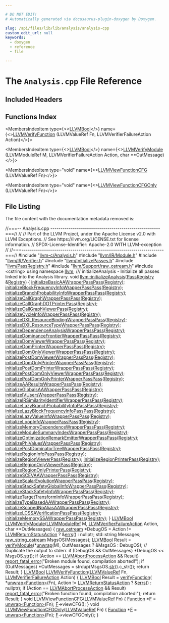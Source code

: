 ```yaml
---

# DO NOT EDIT!
# Automatically generated via docusaurus-plugin-doxygen by Doxygen.

slug: /api/files/lib/lib/analysis/analysis-cpp
custom_edit_url: null
keywords:
  - doxygen
  - reference
  - file

---
```





# The `Analysis.cpp` File Reference

<DoxygenPage pluginConfig={pluginConfig}>



## Included Headers

<IncludesList>
<IncludesListItem
  filePath="llvm-c/Analysis.h"
  permalink="/docs/api/files/include/include/llvm-c/analysis-h"
  isLocal="true" />
<IncludesListItem
  filePath="llvm/IR/Module.h"
  permalink="/docs/api/files/include/include/llvm/include/llvm/ir/module-h"
  isLocal="true" />
<IncludesListItem
  filePath="llvm/IR/Verifier.h"
  permalink="/docs/api/files/include/include/llvm/include/llvm/ir/verifier-h"
  isLocal="true" />
<IncludesListItem
  filePath="llvm/InitializePasses.h"
  permalink="/docs/api/files/include/include/llvm/initializepasses-h"
  isLocal="true" />
<IncludesListItem
  filePath="llvm/PassRegistry.h"
  permalink="/docs/api/files/include/include/llvm/passregistry-h"
  isLocal="true" />
<IncludesListItem
  filePath="llvm/Support/raw_ostream.h"
  permalink="/docs/api/files/include/include/llvm/include/llvm/support/raw-ostream-h"
  isLocal="true" />
<IncludesListItem
  filePath="cstring"
  permalink=""
  isLocal="false" />
</IncludesList>

## Functions Index

<MembersIndex>

<MembersIndexItem
  type={<><a href="/docs/api/groups/llvmcsupporttypes/#ga209de0bceb13179a973c6a45211617bd">LLVMBool</a></>}
  name={<><a href="/docs/api/groups/llvmcanalysis/#gadb658afcbf70a7e5d4d18ba01533bdb3">LLVMVerifyFunction</a> (LLVMValueRef Fn, LLVMVerifierFailureAction Action)</>}>
</MembersIndexItem>

<MembersIndexItem
  type={<><a href="/docs/api/groups/llvmcsupporttypes/#ga209de0bceb13179a973c6a45211617bd">LLVMBool</a></>}
  name={<><a href="/docs/api/groups/llvmcanalysis/#ga5645aec2d95116c0432a676db77b2cb0">LLVMVerifyModule</a> (LLVMModuleRef M, LLVMVerifierFailureAction Action, char &#42;&#42;OutMessage)</>}>
</MembersIndexItem>

<MembersIndexItem
  type="void"
  name={<><a href="/docs/api/groups/llvmcanalysis/#gaa274815dcbf1feb52a7ff95af03f996e">LLVMViewFunctionCFG</a> (LLVMValueRef Fn)</>}>
</MembersIndexItem>

<MembersIndexItem
  type="void"
  name={<><a href="/docs/api/groups/llvmcanalysis/#gabab46b2aaa31f86c0d5a428e1aaacf7c">LLVMViewFunctionCFGOnly</a> (LLVMValueRef Fn)</>}>
</MembersIndexItem>

</MembersIndex>


## File Listing

The file content with the documentation metadata removed is:

<ProgramListing>

<Link id="l00001" /><CodeLine lineNumber="1"><Highlight kind="comment">//===-- Analysis.cpp ------------------------------------------------------===//</Highlight><Highlight kind="normal"></Highlight></CodeLine>
<Link id="l00002" /><CodeLine lineNumber="2"><Highlight kind="normal"></Highlight><Highlight kind="comment">//</Highlight><Highlight kind="normal"></Highlight></CodeLine>
<Link id="l00003" /><CodeLine lineNumber="3"><Highlight kind="normal"></Highlight><Highlight kind="comment">// Part of the LLVM Project, under the Apache License v2.0 with LLVM Exceptions.</Highlight><Highlight kind="normal"></Highlight></CodeLine>
<Link id="l00004" /><CodeLine lineNumber="4"><Highlight kind="normal"></Highlight><Highlight kind="comment">// See https://llvm.org/LICENSE.txt for license information.</Highlight><Highlight kind="normal"></Highlight></CodeLine>
<Link id="l00005" /><CodeLine lineNumber="5"><Highlight kind="normal"></Highlight><Highlight kind="comment">// SPDX-License-Identifier: Apache-2.0 WITH LLVM-exception</Highlight><Highlight kind="normal"></Highlight></CodeLine>
<Link id="l00006" /><CodeLine lineNumber="6"><Highlight kind="normal"></Highlight><Highlight kind="comment">//</Highlight><Highlight kind="normal"></Highlight></CodeLine>
<Link id="l00007" /><CodeLine lineNumber="7"><Highlight kind="normal"></Highlight><Highlight kind="comment">//===----------------------------------------------------------------------===//</Highlight><Highlight kind="normal"></Highlight></CodeLine>
<Link id="l00008" /><CodeLine lineNumber="8"><Highlight kind="normal"></Highlight></CodeLine>
<Link id="l00009" /><CodeLine lineNumber="9"><Highlight kind="normal"></Highlight><Highlight kind="preprocessor">#include &quot;<a href="/docs/api/files/include/include/llvm-c/analysis-h">llvm-c/Analysis.h</a>&quot;</Highlight><Highlight kind="normal"></Highlight></CodeLine>
<Link id="l00010" /><CodeLine lineNumber="10"><Highlight kind="normal"></Highlight><Highlight kind="preprocessor">#include &quot;<a href="/docs/api/files/include/include/llvm/include/llvm/ir/module-h">llvm/IR/Module.h</a>&quot;</Highlight><Highlight kind="normal"></Highlight></CodeLine>
<Link id="l00011" /><CodeLine lineNumber="11"><Highlight kind="normal"></Highlight><Highlight kind="preprocessor">#include &quot;<a href="/docs/api/files/include/include/llvm/include/llvm/ir/verifier-h">llvm/IR/Verifier.h</a>&quot;</Highlight><Highlight kind="normal"></Highlight></CodeLine>
<Link id="l00012" /><CodeLine lineNumber="12"><Highlight kind="normal"></Highlight><Highlight kind="preprocessor">#include &quot;<a href="/docs/api/files/include/include/llvm/initializepasses-h">llvm/InitializePasses.h</a>&quot;</Highlight><Highlight kind="normal"></Highlight></CodeLine>
<Link id="l00013" /><CodeLine lineNumber="13"><Highlight kind="normal"></Highlight><Highlight kind="preprocessor">#include &quot;<a href="/docs/api/files/include/include/llvm/passregistry-h">llvm/PassRegistry.h</a>&quot;</Highlight><Highlight kind="normal"></Highlight></CodeLine>
<Link id="l00014" /><CodeLine lineNumber="14"><Highlight kind="normal"></Highlight><Highlight kind="preprocessor">#include &quot;<a href="/docs/api/files/include/include/llvm/include/llvm/support/raw-ostream-h">llvm/Support/raw&#95;ostream.h</a>&quot;</Highlight><Highlight kind="normal"></Highlight></CodeLine>
<Link id="l00015" /><CodeLine lineNumber="15"><Highlight kind="normal"></Highlight><Highlight kind="preprocessor">#include &lt;cstring&gt;</Highlight><Highlight kind="normal"></Highlight></CodeLine>
<Link id="l00016" /><CodeLine lineNumber="16"><Highlight kind="normal"></Highlight></CodeLine>
<Link id="l00017" /><CodeLine lineNumber="17"><Highlight kind="normal"></Highlight><Highlight kind="keyword">using namespace </Highlight><Highlight kind="normal"><a href="/docs/api/namespaces/llvm">llvm</a>;</Highlight></CodeLine>
<Link id="l00018" /><CodeLine lineNumber="18"><Highlight kind="normal"></Highlight><Highlight kind="comment"></Highlight></CodeLine>
<Link id="l00019" /><CodeLine lineNumber="19"><Highlight kind="comment">/// initializeAnalysis - Initialize all passes linked into the Analysis library.</Highlight><Highlight kind="normal"></Highlight></CodeLine>
<Link id="l00020" /><CodeLine lineNumber="20" lineLink="/docs/api/namespaces/llvm/#af8acef528a1219d64a9e4710e7544a4a"><Highlight kind="normal"></Highlight><Highlight kind="keywordtype">void</Highlight><Highlight kind="normal"> <a href="/docs/api/namespaces/llvm/#af8acef528a1219d64a9e4710e7544a4a">llvm::initializeAnalysis</a>(<a href="/docs/api/classes/llvm/passregistry">PassRegistry</a> &amp;<a href="/docs/api/classes/llvm/registry">Registry</a>) &#123;</Highlight></CodeLine>
<Link id="l00021" /><CodeLine lineNumber="21"><Highlight kind="normal">  <a href="/docs/api/namespaces/llvm/#aac657448090f4052b1e4820de55c9876">initializeBasicAAWrapperPassPass</a>(<a href="/docs/api/classes/llvm/registry">Registry</a>);</Highlight></CodeLine>
<Link id="l00022" /><CodeLine lineNumber="22"><Highlight kind="normal">  <a href="/docs/api/namespaces/llvm/#a9921628521eefcf343b4c9333511e629">initializeBlockFrequencyInfoWrapperPassPass</a>(<a href="/docs/api/classes/llvm/registry">Registry</a>);</Highlight></CodeLine>
<Link id="l00023" /><CodeLine lineNumber="23"><Highlight kind="normal">  <a href="/docs/api/namespaces/llvm/#a46454b887dd0e0d87ac9c2fe3e0253d3">initializeBranchProbabilityInfoWrapperPassPass</a>(<a href="/docs/api/classes/llvm/registry">Registry</a>);</Highlight></CodeLine>
<Link id="l00024" /><CodeLine lineNumber="24"><Highlight kind="normal">  <a href="/docs/api/namespaces/llvm/#a635c94100ef417fcda0d96d5169ec791">initializeCallGraphWrapperPassPass</a>(<a href="/docs/api/classes/llvm/registry">Registry</a>);</Highlight></CodeLine>
<Link id="l00025" /><CodeLine lineNumber="25"><Highlight kind="normal">  <a href="/docs/api/namespaces/llvm/#a88c4a95e2b202dfe64ce54c4d9950518">initializeCallGraphDOTPrinterPass</a>(<a href="/docs/api/classes/llvm/registry">Registry</a>);</Highlight></CodeLine>
<Link id="l00026" /><CodeLine lineNumber="26"><Highlight kind="normal">  <a href="/docs/api/namespaces/llvm/#a1b7ba56ed93dfea84610b30f91722938">initializeCallGraphViewerPass</a>(<a href="/docs/api/classes/llvm/registry">Registry</a>);</Highlight></CodeLine>
<Link id="l00027" /><CodeLine lineNumber="27"><Highlight kind="normal">  <a href="/docs/api/namespaces/llvm/#a2453a452f326024e62ce569b67cad99b">initializeCycleInfoWrapperPassPass</a>(<a href="/docs/api/classes/llvm/registry">Registry</a>);</Highlight></CodeLine>
<Link id="l00028" /><CodeLine lineNumber="28"><Highlight kind="normal">  <a href="/docs/api/namespaces/llvm/#a73be36f65bab3c9b93799daa4b7d8c91">initializeDXILResourceBindingWrapperPassPass</a>(<a href="/docs/api/classes/llvm/registry">Registry</a>);</Highlight></CodeLine>
<Link id="l00029" /><CodeLine lineNumber="29"><Highlight kind="normal">  <a href="/docs/api/namespaces/llvm/#a1040101c14373334e205fa5e0c72a954">initializeDXILResourceTypeWrapperPassPass</a>(<a href="/docs/api/classes/llvm/registry">Registry</a>);</Highlight></CodeLine>
<Link id="l00030" /><CodeLine lineNumber="30"><Highlight kind="normal">  <a href="/docs/api/namespaces/llvm/#a2012e955cfa51d9c4ef4c7956590be76">initializeDependenceAnalysisWrapperPassPass</a>(<a href="/docs/api/classes/llvm/registry">Registry</a>);</Highlight></CodeLine>
<Link id="l00031" /><CodeLine lineNumber="31"><Highlight kind="normal">  <a href="/docs/api/namespaces/llvm/#a5bbf4dfc06326ab9d0d30ed95ba147d8">initializeDominanceFrontierWrapperPassPass</a>(<a href="/docs/api/classes/llvm/registry">Registry</a>);</Highlight></CodeLine>
<Link id="l00032" /><CodeLine lineNumber="32"><Highlight kind="normal">  <a href="/docs/api/namespaces/llvm/#a54bed66985f806b08e8954e468b93851">initializeDomViewerWrapperPassPass</a>(<a href="/docs/api/classes/llvm/registry">Registry</a>);</Highlight></CodeLine>
<Link id="l00033" /><CodeLine lineNumber="33"><Highlight kind="normal">  <a href="/docs/api/namespaces/llvm/#a2788af3d4da6b8848d4294a98131f882">initializeDomPrinterWrapperPassPass</a>(<a href="/docs/api/classes/llvm/registry">Registry</a>);</Highlight></CodeLine>
<Link id="l00034" /><CodeLine lineNumber="34"><Highlight kind="normal">  <a href="/docs/api/namespaces/llvm/#ad1bd02a791eb23a78ca40731786fb8d5">initializeDomOnlyViewerWrapperPassPass</a>(<a href="/docs/api/classes/llvm/registry">Registry</a>);</Highlight></CodeLine>
<Link id="l00035" /><CodeLine lineNumber="35"><Highlight kind="normal">  <a href="/docs/api/namespaces/llvm/#a2f83ae9638d40ba033bc400fd91a6901">initializePostDomViewerWrapperPassPass</a>(<a href="/docs/api/classes/llvm/registry">Registry</a>);</Highlight></CodeLine>
<Link id="l00036" /><CodeLine lineNumber="36"><Highlight kind="normal">  <a href="/docs/api/namespaces/llvm/#aacd9124913ed7d973786242879ab7717">initializeDomOnlyPrinterWrapperPassPass</a>(<a href="/docs/api/classes/llvm/registry">Registry</a>);</Highlight></CodeLine>
<Link id="l00037" /><CodeLine lineNumber="37"><Highlight kind="normal">  <a href="/docs/api/namespaces/llvm/#acf7048908b2f000581360e6b44ec44f2">initializePostDomPrinterWrapperPassPass</a>(<a href="/docs/api/classes/llvm/registry">Registry</a>);</Highlight></CodeLine>
<Link id="l00038" /><CodeLine lineNumber="38"><Highlight kind="normal">  <a href="/docs/api/namespaces/llvm/#af1b5ad84db3cfd1299d97fffb9fb9540">initializePostDomOnlyViewerWrapperPassPass</a>(<a href="/docs/api/classes/llvm/registry">Registry</a>);</Highlight></CodeLine>
<Link id="l00039" /><CodeLine lineNumber="39"><Highlight kind="normal">  <a href="/docs/api/namespaces/llvm/#a90785122eca447c7afe978a305202124">initializePostDomOnlyPrinterWrapperPassPass</a>(<a href="/docs/api/classes/llvm/registry">Registry</a>);</Highlight></CodeLine>
<Link id="l00040" /><CodeLine lineNumber="40"><Highlight kind="normal">  <a href="/docs/api/namespaces/llvm/#a6be8f201b39743a4b74f1ae1318a59b6">initializeAAResultsWrapperPassPass</a>(<a href="/docs/api/classes/llvm/registry">Registry</a>);</Highlight></CodeLine>
<Link id="l00041" /><CodeLine lineNumber="41"><Highlight kind="normal">  <a href="/docs/api/namespaces/llvm/#ab4d7c1fc837d2f4e33104b7c8f9d7f80">initializeGlobalsAAWrapperPassPass</a>(<a href="/docs/api/classes/llvm/registry">Registry</a>);</Highlight></CodeLine>
<Link id="l00042" /><CodeLine lineNumber="42"><Highlight kind="normal">  <a href="/docs/api/namespaces/llvm/#a8077964a219afba38d65b8e43ebb63a2">initializeIVUsersWrapperPassPass</a>(<a href="/docs/api/classes/llvm/registry">Registry</a>);</Highlight></CodeLine>
<Link id="l00043" /><CodeLine lineNumber="43"><Highlight kind="normal">  <a href="/docs/api/namespaces/llvm/#aa08a8e8f8a5ca6f473894b1e5bcb6343">initializeIRSimilarityIdentifierWrapperPassPass</a>(<a href="/docs/api/classes/llvm/registry">Registry</a>);</Highlight></CodeLine>
<Link id="l00044" /><CodeLine lineNumber="44"><Highlight kind="normal">  <a href="/docs/api/namespaces/llvm/#a3a76d6b508e1c444cc33b41eb78f4308">initializeLazyBranchProbabilityInfoPassPass</a>(<a href="/docs/api/classes/llvm/registry">Registry</a>);</Highlight></CodeLine>
<Link id="l00045" /><CodeLine lineNumber="45"><Highlight kind="normal">  <a href="/docs/api/namespaces/llvm/#ad28516e2515f881b289d0cabca524e2d">initializeLazyBlockFrequencyInfoPassPass</a>(<a href="/docs/api/classes/llvm/registry">Registry</a>);</Highlight></CodeLine>
<Link id="l00046" /><CodeLine lineNumber="46"><Highlight kind="normal">  <a href="/docs/api/namespaces/llvm/#adcd1fc518299c10029f3df77bc530947">initializeLazyValueInfoWrapperPassPass</a>(<a href="/docs/api/classes/llvm/registry">Registry</a>);</Highlight></CodeLine>
<Link id="l00047" /><CodeLine lineNumber="47"><Highlight kind="normal">  <a href="/docs/api/namespaces/llvm/#a150c16646e011b61c56a051e49b2f2fb">initializeLoopInfoWrapperPassPass</a>(<a href="/docs/api/classes/llvm/registry">Registry</a>);</Highlight></CodeLine>
<Link id="l00048" /><CodeLine lineNumber="48"><Highlight kind="normal">  <a href="/docs/api/namespaces/llvm/#a1e0d4c73eb85da47e93c020955c40f92">initializeMemoryDependenceWrapperPassPass</a>(<a href="/docs/api/classes/llvm/registry">Registry</a>);</Highlight></CodeLine>
<Link id="l00049" /><CodeLine lineNumber="49"><Highlight kind="normal">  <a href="/docs/api/namespaces/llvm/#a4b7d5b21eaca522df61ae4f6e0952a62">initializeModuleSummaryIndexWrapperPassPass</a>(<a href="/docs/api/classes/llvm/registry">Registry</a>);</Highlight></CodeLine>
<Link id="l00050" /><CodeLine lineNumber="50"><Highlight kind="normal">  <a href="/docs/api/namespaces/llvm/#a74456abaa3670c4253c0625550299699">initializeOptimizationRemarkEmitterWrapperPassPass</a>(<a href="/docs/api/classes/llvm/registry">Registry</a>);</Highlight></CodeLine>
<Link id="l00051" /><CodeLine lineNumber="51"><Highlight kind="normal">  <a href="/docs/api/namespaces/llvm/#a4055e5f300a8cf23034e150893e4f986">initializePhiValuesWrapperPassPass</a>(<a href="/docs/api/classes/llvm/registry">Registry</a>);</Highlight></CodeLine>
<Link id="l00052" /><CodeLine lineNumber="52"><Highlight kind="normal">  <a href="/docs/api/namespaces/llvm/#a8d636fd0c4c67a37ec9b991bc1cbc462">initializePostDominatorTreeWrapperPassPass</a>(<a href="/docs/api/classes/llvm/registry">Registry</a>);</Highlight></CodeLine>
<Link id="l00053" /><CodeLine lineNumber="53"><Highlight kind="normal">  <a href="/docs/api/namespaces/llvm/#a51fb13e893461bbbe192dc999b3476df">initializeRegionInfoPassPass</a>(<a href="/docs/api/classes/llvm/registry">Registry</a>);</Highlight></CodeLine>
<Link id="l00054" /><CodeLine lineNumber="54"><Highlight kind="normal">  <a href="/docs/api/namespaces/llvm/#a08e19ce47ac3ff48c1a9428d11225218">initializeRegionViewerPass</a>(<a href="/docs/api/classes/llvm/registry">Registry</a>);</Highlight></CodeLine>
<Link id="l00055" /><CodeLine lineNumber="55"><Highlight kind="normal">  <a href="/docs/api/namespaces/llvm/#af1eb03dfcac9e12f53290a742345231c">initializeRegionPrinterPass</a>(<a href="/docs/api/classes/llvm/registry">Registry</a>);</Highlight></CodeLine>
<Link id="l00056" /><CodeLine lineNumber="56"><Highlight kind="normal">  <a href="/docs/api/namespaces/llvm/#a5c2b6383ca344b48476db9821c33acc1">initializeRegionOnlyViewerPass</a>(<a href="/docs/api/classes/llvm/registry">Registry</a>);</Highlight></CodeLine>
<Link id="l00057" /><CodeLine lineNumber="57"><Highlight kind="normal">  <a href="/docs/api/namespaces/llvm/#a3080c01483c769b70eaf28144012bd13">initializeRegionOnlyPrinterPass</a>(<a href="/docs/api/classes/llvm/registry">Registry</a>);</Highlight></CodeLine>
<Link id="l00058" /><CodeLine lineNumber="58"><Highlight kind="normal">  <a href="/docs/api/namespaces/llvm/#a846d9cd949c57ad624fcaebe5d03ecea">initializeSCEVAAWrapperPassPass</a>(<a href="/docs/api/classes/llvm/registry">Registry</a>);</Highlight></CodeLine>
<Link id="l00059" /><CodeLine lineNumber="59"><Highlight kind="normal">  <a href="/docs/api/namespaces/llvm/#a6713c042fa19278b2ed95fbcfe021a40">initializeScalarEvolutionWrapperPassPass</a>(<a href="/docs/api/classes/llvm/registry">Registry</a>);</Highlight></CodeLine>
<Link id="l00060" /><CodeLine lineNumber="60"><Highlight kind="normal">  <a href="/docs/api/namespaces/llvm/#aa5fdf83a054d6cb1a4e0e7be0bdccfc0">initializeStackSafetyGlobalInfoWrapperPassPass</a>(<a href="/docs/api/classes/llvm/registry">Registry</a>);</Highlight></CodeLine>
<Link id="l00061" /><CodeLine lineNumber="61"><Highlight kind="normal">  <a href="/docs/api/namespaces/llvm/#ab4b4cd7eb33980459a574621e557d12f">initializeStackSafetyInfoWrapperPassPass</a>(<a href="/docs/api/classes/llvm/registry">Registry</a>);</Highlight></CodeLine>
<Link id="l00062" /><CodeLine lineNumber="62"><Highlight kind="normal">  <a href="/docs/api/namespaces/llvm/#a0ea0e745a05ff712fad4ac67f014ff4c">initializeTargetTransformInfoWrapperPassPass</a>(<a href="/docs/api/classes/llvm/registry">Registry</a>);</Highlight></CodeLine>
<Link id="l00063" /><CodeLine lineNumber="63"><Highlight kind="normal">  <a href="/docs/api/namespaces/llvm/#a0caf77ca0696e0e2bc676fa189dbfd92">initializeTypeBasedAAWrapperPassPass</a>(<a href="/docs/api/classes/llvm/registry">Registry</a>);</Highlight></CodeLine>
<Link id="l00064" /><CodeLine lineNumber="64"><Highlight kind="normal">  <a href="/docs/api/namespaces/llvm/#a5bde01cb3d283c04249194d4d79bf8a9">initializeScopedNoAliasAAWrapperPassPass</a>(<a href="/docs/api/classes/llvm/registry">Registry</a>);</Highlight></CodeLine>
<Link id="l00065" /><CodeLine lineNumber="65"><Highlight kind="normal">  <a href="/docs/api/namespaces/llvm/#a01eb4c804b7a27b2bd4ce4322c63bb47">initializeLCSSAVerificationPassPass</a>(<a href="/docs/api/classes/llvm/registry">Registry</a>);</Highlight></CodeLine>
<Link id="l00066" /><CodeLine lineNumber="66"><Highlight kind="normal">  <a href="/docs/api/namespaces/llvm/#a1b8a8e0fdb91dab1ae030d1fc7df73ea">initializeMemorySSAWrapperPassPass</a>(<a href="/docs/api/classes/llvm/registry">Registry</a>);</Highlight></CodeLine>
<Link id="l00067" /><CodeLine lineNumber="67"><Highlight kind="normal">&#125;</Highlight></CodeLine>
<Link id="l00068" /><CodeLine lineNumber="68"><Highlight kind="normal"></Highlight></CodeLine>
<Link id="l00069" /><CodeLine lineNumber="69" lineLink="/docs/api/groups/llvmcanalysis/#ga5645aec2d95116c0432a676db77b2cb0"><Highlight kind="normal"><a href="/docs/api/groups/llvmcsupporttypes/#ga209de0bceb13179a973c6a45211617bd">LLVMBool</a> <a href="/docs/api/groups/llvmcanalysis/#ga5645aec2d95116c0432a676db77b2cb0">LLVMVerifyModule</a>(<a href="/docs/api/groups/llvmcsupporttypes/#gad1d1bb5f901c903a0cf09c5a053c9c56">LLVMModuleRef</a> M, <a href="/docs/api/groups/llvmcanalysis/#gab29480cbd10b9b49e7a95870369497ee">LLVMVerifierFailureAction</a> Action,</Highlight></CodeLine>
<Link id="l00070" /><CodeLine lineNumber="70"><Highlight kind="normal">                          </Highlight><Highlight kind="keywordtype">char</Highlight><Highlight kind="normal"> &#42;&#42;OutMessages) &#123;</Highlight></CodeLine>
<Link id="l00071" /><CodeLine lineNumber="71"><Highlight kind="normal">  <a href="/docs/api/classes/llvm/raw-ostream">raw&#95;ostream</a> &#42;DebugOS = Action != <a href="/docs/api/groups/llvmcanalysis/#ggab29480cbd10b9b49e7a95870369497eeadcc40d3615ed36da91d84a628c7c2758">LLVMReturnStatusAction</a> ? &amp;<a href="/docs/api/namespaces/llvm/#a9a7b5c68c90f85baaedaa854cc5002cc">errs</a>() : </Highlight><Highlight kind="keyword">nullptr</Highlight><Highlight kind="normal">;</Highlight></CodeLine>
<Link id="l00072" /><CodeLine lineNumber="72"><Highlight kind="normal">  std::string Messages;</Highlight></CodeLine>
<Link id="l00073" /><CodeLine lineNumber="73"><Highlight kind="normal">  <a href="/docs/api/classes/llvm/raw-string-ostream">raw&#95;string&#95;ostream</a> MsgsOS(Messages);</Highlight></CodeLine>
<Link id="l00074" /><CodeLine lineNumber="74"><Highlight kind="normal"></Highlight></CodeLine>
<Link id="l00075" /><CodeLine lineNumber="75"><Highlight kind="normal">  <a href="/docs/api/groups/llvmcsupporttypes/#ga209de0bceb13179a973c6a45211617bd">LLVMBool</a> Result = <a href="/docs/api/namespaces/llvm/#af8c14262d42a312c9026452162c9e0a6">verifyModule</a>(&#42;<a href="/docs/api/namespaces/llvm/#aa3d613e3ad429bdb5b1a7d22796028e9">unwrap</a>(M), OutMessages ? &amp;MsgsOS : DebugOS);</Highlight></CodeLine>
<Link id="l00076" /><CodeLine lineNumber="76"><Highlight kind="normal"></Highlight></CodeLine>
<Link id="l00077" /><CodeLine lineNumber="77"><Highlight kind="normal">  </Highlight><Highlight kind="comment">// Duplicate the output to stderr.</Highlight><Highlight kind="normal"></Highlight></CodeLine>
<Link id="l00078" /><CodeLine lineNumber="78"><Highlight kind="normal">  </Highlight><Highlight kind="keywordflow">if</Highlight><Highlight kind="normal"> (DebugOS &amp;&amp; OutMessages)</Highlight></CodeLine>
<Link id="l00079" /><CodeLine lineNumber="79"><Highlight kind="normal">    &#42;DebugOS &lt;&lt; MsgsOS.<a href="/docs/api/classes/llvm/raw-string-ostream/#a6732e8d3ff8100a662ce73634840b990">str</a>();</Highlight></CodeLine>
<Link id="l00080" /><CodeLine lineNumber="80"><Highlight kind="normal"></Highlight></CodeLine>
<Link id="l00081" /><CodeLine lineNumber="81"><Highlight kind="normal">  </Highlight><Highlight kind="keywordflow">if</Highlight><Highlight kind="normal"> (Action == <a href="/docs/api/groups/llvmcanalysis/#ggab29480cbd10b9b49e7a95870369497eeaf72c1ce149891d859b5cd2224bcd06a5">LLVMAbortProcessAction</a> &amp;&amp; Result)</Highlight></CodeLine>
<Link id="l00082" /><CodeLine lineNumber="82"><Highlight kind="normal">    <a href="/docs/api/namespaces/llvm/#a7f2a3d4dcfee70225988aec53ff1e173">report&#95;fatal&#95;error</a>(</Highlight><Highlight kind="stringliteral">&quot;Broken module found, compilation aborted!&quot;</Highlight><Highlight kind="normal">);</Highlight></CodeLine>
<Link id="l00083" /><CodeLine lineNumber="83"><Highlight kind="normal"></Highlight></CodeLine>
<Link id="l00084" /><CodeLine lineNumber="84"><Highlight kind="normal">  </Highlight><Highlight kind="keywordflow">if</Highlight><Highlight kind="normal"> (OutMessages)</Highlight></CodeLine>
<Link id="l00085" /><CodeLine lineNumber="85"><Highlight kind="normal">    &#42;OutMessages = strdup(MsgsOS.<a href="/docs/api/classes/llvm/raw-string-ostream/#a6732e8d3ff8100a662ce73634840b990">str</a>().c&#95;str());</Highlight></CodeLine>
<Link id="l00086" /><CodeLine lineNumber="86"><Highlight kind="normal"></Highlight></CodeLine>
<Link id="l00087" /><CodeLine lineNumber="87"><Highlight kind="normal">  </Highlight><Highlight kind="keywordflow">return</Highlight><Highlight kind="normal"> Result;</Highlight></CodeLine>
<Link id="l00088" /><CodeLine lineNumber="88"><Highlight kind="normal">&#125;</Highlight></CodeLine>
<Link id="l00089" /><CodeLine lineNumber="89"><Highlight kind="normal"></Highlight></CodeLine>
<Link id="l00090" /><CodeLine lineNumber="90" lineLink="/docs/api/groups/llvmcanalysis/#gadb658afcbf70a7e5d4d18ba01533bdb3"><Highlight kind="normal"><a href="/docs/api/groups/llvmcsupporttypes/#ga209de0bceb13179a973c6a45211617bd">LLVMBool</a> <a href="/docs/api/groups/llvmcanalysis/#gadb658afcbf70a7e5d4d18ba01533bdb3">LLVMVerifyFunction</a>(<a href="/docs/api/groups/llvmcsupporttypes/#ga113ce952344691b8304a43a314f8be17">LLVMValueRef</a> Fn, <a href="/docs/api/groups/llvmcanalysis/#gab29480cbd10b9b49e7a95870369497ee">LLVMVerifierFailureAction</a> Action) &#123;</Highlight></CodeLine>
<Link id="l00091" /><CodeLine lineNumber="91"><Highlight kind="normal">  <a href="/docs/api/groups/llvmcsupporttypes/#ga209de0bceb13179a973c6a45211617bd">LLVMBool</a> Result = <a href="/docs/api/namespaces/llvm/#a26389c546573f058ad8ecbdc5c1933cf">verifyFunction</a>(</Highlight></CodeLine>
<Link id="l00092" /><CodeLine lineNumber="92"><Highlight kind="normal">      &#42;<a href="/docs/api/namespaces/llvm/#aa3d613e3ad429bdb5b1a7d22796028e9">unwrap&lt;Function&gt;</a>(Fn), Action != <a href="/docs/api/groups/llvmcanalysis/#ggab29480cbd10b9b49e7a95870369497eeadcc40d3615ed36da91d84a628c7c2758">LLVMReturnStatusAction</a> ? &amp;<a href="/docs/api/namespaces/llvm/#a9a7b5c68c90f85baaedaa854cc5002cc">errs</a>()</Highlight></CodeLine>
<Link id="l00093" /><CodeLine lineNumber="93"><Highlight kind="normal">                                                              : </Highlight><Highlight kind="keyword">nullptr</Highlight><Highlight kind="normal">);</Highlight></CodeLine>
<Link id="l00094" /><CodeLine lineNumber="94"><Highlight kind="normal"></Highlight></CodeLine>
<Link id="l00095" /><CodeLine lineNumber="95"><Highlight kind="normal">  </Highlight><Highlight kind="keywordflow">if</Highlight><Highlight kind="normal"> (Action == <a href="/docs/api/groups/llvmcanalysis/#ggab29480cbd10b9b49e7a95870369497eeaf72c1ce149891d859b5cd2224bcd06a5">LLVMAbortProcessAction</a> &amp;&amp; Result)</Highlight></CodeLine>
<Link id="l00096" /><CodeLine lineNumber="96"><Highlight kind="normal">    <a href="/docs/api/namespaces/llvm/#a7f2a3d4dcfee70225988aec53ff1e173">report&#95;fatal&#95;error</a>(</Highlight><Highlight kind="stringliteral">&quot;Broken function found, compilation aborted!&quot;</Highlight><Highlight kind="normal">);</Highlight></CodeLine>
<Link id="l00097" /><CodeLine lineNumber="97"><Highlight kind="normal"></Highlight></CodeLine>
<Link id="l00098" /><CodeLine lineNumber="98"><Highlight kind="normal">  </Highlight><Highlight kind="keywordflow">return</Highlight><Highlight kind="normal"> Result;</Highlight></CodeLine>
<Link id="l00099" /><CodeLine lineNumber="99"><Highlight kind="normal">&#125;</Highlight></CodeLine>
<Link id="l00100" /><CodeLine lineNumber="100"><Highlight kind="normal"></Highlight></CodeLine>
<Link id="l00101" /><CodeLine lineNumber="101" lineLink="/docs/api/groups/llvmcanalysis/#gaa274815dcbf1feb52a7ff95af03f996e"><Highlight kind="normal"></Highlight><Highlight kind="keywordtype">void</Highlight><Highlight kind="normal"> <a href="/docs/api/groups/llvmcanalysis/#gaa274815dcbf1feb52a7ff95af03f996e">LLVMViewFunctionCFG</a>(<a href="/docs/api/groups/llvmcsupporttypes/#ga113ce952344691b8304a43a314f8be17">LLVMValueRef</a> Fn) &#123;</Highlight></CodeLine>
<Link id="l00102" /><CodeLine lineNumber="102"><Highlight kind="normal">  <a href="/docs/api/classes/llvm/function">Function</a> &#42;<a href="/docs/api/files/lib/lib/support/md5-cpp/#a96d73bbd7af15cb1fc38c3f4a3bd82e9">F</a> = <a href="/docs/api/namespaces/llvm/#aa3d613e3ad429bdb5b1a7d22796028e9">unwrap&lt;Function&gt;</a>(Fn);</Highlight></CodeLine>
<Link id="l00103" /><CodeLine lineNumber="103"><Highlight kind="normal">  <a href="/docs/api/files/lib/lib/support/md5-cpp/#a96d73bbd7af15cb1fc38c3f4a3bd82e9">F</a>-&gt;viewCFG();</Highlight></CodeLine>
<Link id="l00104" /><CodeLine lineNumber="104"><Highlight kind="normal">&#125;</Highlight></CodeLine>
<Link id="l00105" /><CodeLine lineNumber="105"><Highlight kind="normal"></Highlight></CodeLine>
<Link id="l00106" /><CodeLine lineNumber="106" lineLink="/docs/api/groups/llvmcanalysis/#gabab46b2aaa31f86c0d5a428e1aaacf7c"><Highlight kind="normal"></Highlight><Highlight kind="keywordtype">void</Highlight><Highlight kind="normal"> <a href="/docs/api/groups/llvmcanalysis/#gabab46b2aaa31f86c0d5a428e1aaacf7c">LLVMViewFunctionCFGOnly</a>(<a href="/docs/api/groups/llvmcsupporttypes/#ga113ce952344691b8304a43a314f8be17">LLVMValueRef</a> Fn) &#123;</Highlight></CodeLine>
<Link id="l00107" /><CodeLine lineNumber="107"><Highlight kind="normal">  <a href="/docs/api/classes/llvm/function">Function</a> &#42;<a href="/docs/api/files/lib/lib/support/md5-cpp/#a96d73bbd7af15cb1fc38c3f4a3bd82e9">F</a> = <a href="/docs/api/namespaces/llvm/#aa3d613e3ad429bdb5b1a7d22796028e9">unwrap&lt;Function&gt;</a>(Fn);</Highlight></CodeLine>
<Link id="l00108" /><CodeLine lineNumber="108"><Highlight kind="normal">  <a href="/docs/api/files/lib/lib/support/md5-cpp/#a96d73bbd7af15cb1fc38c3f4a3bd82e9">F</a>-&gt;viewCFGOnly();</Highlight></CodeLine>
<Link id="l00109" /><CodeLine lineNumber="109"><Highlight kind="normal">&#125;</Highlight></CodeLine>

</ProgramListing>


</DoxygenPage>
